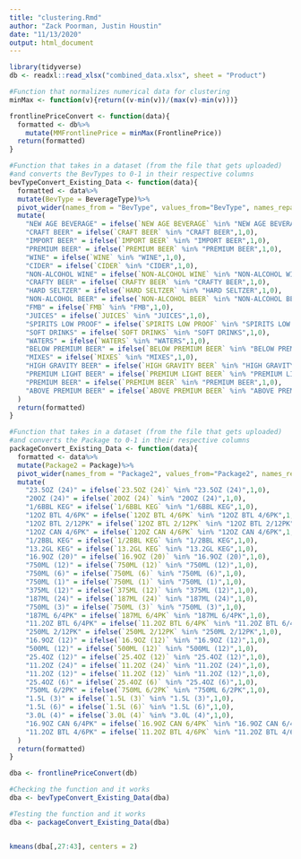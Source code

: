 ```yaml
---
title: "clustering.Rmd"
author: "Zack Poorman, Justin Houstin"
date: "11/13/2020"
output: html_document
---
```


```r
library(tidyverse)
db <- readxl::read_xlsx("combined_data.xlsx", sheet = "Product")
```

```r
#Function that normalizes numerical data for clustering
minMax <- function(v){return((v-min(v))/(max(v)-min(v)))}

frontlinePriceConvert <- function(data){
  formatted <- db%>%
    mutate(MMFrontlinePrice = minMax(FrontlinePrice))
  return(formatted)
}

#Function that takes in a dataset (from the file that gets uploaded)
#and converts the BevTypes to 0-1 in their respective columns 
bevTypeConvert_Existing_Data <- function(data){
  formatted <- data%>%
  mutate(BevType = BeverageType)%>%
  pivot_wider(names_from = "BevType", values_from="BevType", names_repair="unique")%>%
  mutate(
    "NEW AGE BEVERAGE" = ifelse(`NEW AGE BEVERAGE` %in% "NEW AGE BEVERAGE",1,0),
    "CRAFT BEER" = ifelse(`CRAFT BEER` %in% "CRAFT BEER",1,0),
    "IMPORT BEER" = ifelse(`IMPORT BEER` %in% "IMPORT BEER",1,0),
    "PREMIUM BEER" = ifelse(`PREMIUM BEER` %in% "PREMIUM BEER",1,0),
    "WINE" = ifelse(`WINE` %in% "WINE",1,0),
    "CIDER" = ifelse(`CIDER` %in% "CIDER",1,0),
    "NON-ALCOHOL WINE" = ifelse(`NON-ALCOHOL WINE` %in% "NON-ALCOHOL WINE",1,0),
    "CRAFTY BEER" = ifelse(`CRAFTY BEER` %in% "CRAFTY BEER",1,0),
    "HARD SELTZER" = ifelse(`HARD SELTZER` %in% "HARD SELTZER",1,0),
    "NON-ALCOHOL BEER" = ifelse(`NON-ALCOHOL BEER` %in% "NON-ALCOHOL BEER",1,0),
    "FMB" = ifelse(`FMB` %in% "FMB",1,0),
    "JUICES" = ifelse(`JUICES` %in% "JUICES",1,0),
    "SPIRITS LOW PROOF" = ifelse(`SPIRITS LOW PROOF` %in% "SPIRITS LOW PROOF",1,0),
    "SOFT DRINKS" = ifelse(`SOFT DRINKS` %in% "SOFT DRINKS",1,0),
    "WATERS" = ifelse(`WATERS` %in% "WATERS",1,0),
    "BELOW PREMIUM BEER" = ifelse(`BELOW PREMIUM BEER` %in% "BELOW PREMIUM BEER",1,0),
    "MIXES" = ifelse(`MIXES` %in% "MIXES",1,0),
    "HIGH GRAVITY BEER" = ifelse(`HIGH GRAVITY BEER` %in% "HIGH GRAVITY BEER",1,0),
    "PREMIUM LIGHT BEER" = ifelse(`PREMIUM LIGHT BEER` %in% "PREMIUM LIGHT BEER",1,0),
    "PREMIUM BEER" = ifelse(`PREMIUM BEER` %in% "PREMIUM BEER",1,0),
    "ABOVE PREMIUM BEER" = ifelse(`ABOVE PREMIUM BEER` %in% "ABOVE PREMIUM BEER",1,0)
  )
  return(formatted)
}

#Function that takes in a dataset (from the file that gets uploaded)
#and converts the Package to 0-1 in their respective columns
packageConvert_Existing_Data <- function(data){
  formatted <- data%>%
  mutate(Package2 = Package)%>%
  pivot_wider(names_from = "Package2", values_from="Package2", names_repair="unique")%>%
  mutate(
    "23.5OZ (24)" = ifelse(`23.5OZ (24)` %in% "23.5OZ (24)",1,0),
    "20OZ (24)" = ifelse(`20OZ (24)` %in% "20OZ (24)",1,0),
    "1/6BBL KEG" = ifelse(`1/6BBL KEG` %in% "1/6BBL KEG",1,0),
    "12OZ BTL 4/6PK" = ifelse(`12OZ BTL 4/6PK` %in% "12OZ BTL 4/6PK",1,0),
    "12OZ BTL 2/12PK" = ifelse(`12OZ BTL 2/12PK` %in% "12OZ BTL 2/12PK",1,0),
    "12OZ CAN 4/6PK" = ifelse(`12OZ CAN 4/6PK` %in% "12OZ CAN 4/6PK",1,0),
    "1/2BBL KEG" = ifelse(`1/2BBL KEG` %in% "1/2BBL KEG",1,0),
    "13.2GL KEG" = ifelse(`13.2GL KEG` %in% "13.2GL KEG",1,0),
    "16.9OZ (20)" = ifelse(`16.9OZ (20)` %in% "16.9OZ (20)",1,0),
    "750ML (12)" = ifelse(`750ML (12)` %in% "750ML (12)",1,0),
    "750ML (6)" = ifelse(`750ML (6)` %in% "750ML (6)",1,0),
    "750ML (1)" = ifelse(`750ML (1)` %in% "750ML (1)",1,0),
    "375ML (12)" = ifelse(`375ML (12)` %in% "375ML (12)",1,0),
    "187ML (24)" = ifelse(`187ML (24)` %in% "187ML (24)",1,0),
    "750ML (3)" = ifelse(`750ML (3)` %in% "750ML (3)",1,0),
    "187ML 6/4PK" = ifelse(`187ML 6/4PK` %in% "187ML 6/4PK",1,0),
    "11.2OZ BTL 6/4PK" = ifelse(`11.2OZ BTL 6/4PK` %in% "11.2OZ BTL 6/4PK",1,0),
    "250ML 2/12PK" = ifelse(`250ML 2/12PK` %in% "250ML 2/12PK",1,0),
    "16.9OZ (12)" = ifelse(`16.9OZ (12)` %in% "16.9OZ (12)",1,0),
    "500ML (12)" = ifelse(`500ML (12)` %in% "500ML (12)",1,0),
    "25.4OZ (12)" = ifelse(`25.4OZ (12)` %in% "25.4OZ (12)",1,0),
    "11.2OZ (24)" = ifelse(`11.2OZ (24)` %in% "11.2OZ (24)",1,0),
    "11.2OZ (12)" = ifelse(`11.2OZ (12)` %in% "11.2OZ (12)",1,0),
    "25.4OZ (6)" = ifelse(`25.4OZ (6)` %in% "25.4OZ (6)",1,0),
    "750ML 6/2PK" = ifelse(`750ML 6/2PK` %in% "750ML 6/2PK",1,0),
    "1.5L (3)" = ifelse(`1.5L (3)` %in% "1.5L (3)",1,0),
    "1.5L (6)" = ifelse(`1.5L (6)` %in% "1.5L (6)",1,0),
    "3.0L (4)" = ifelse(`3.0L (4)` %in% "3.0L (4)",1,0),
    "16.9OZ CAN 6/4PK" = ifelse(`16.9OZ CAN 6/4PK` %in% "16.9OZ CAN 6/4PK",1,0),
    "11.2OZ BTL 4/6PK" = ifelse(`11.2OZ BTL 4/6PK` %in% "11.2OZ BTL 4/6PK",1,0)
  )
  return(formatted)
}

dba <- frontlinePriceConvert(db)

#Checking the function and it works
dba <- bevTypeConvert_Existing_Data(dba)

#Testing the function and it works
dba <- packageConvert_Existing_Data(dba)


kmeans(dba[,27:43], centers = 2)
```